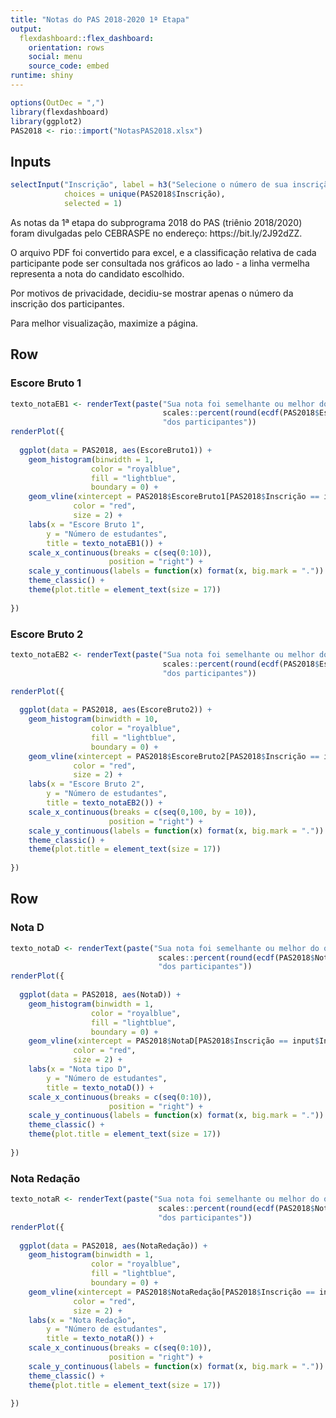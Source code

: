 ```yaml
---
title: "Notas do PAS 2018-2020 1ª Etapa"
output: 
  flexdashboard::flex_dashboard:
    orientation: rows
    social: menu
    source_code: embed
runtime: shiny
---
```


```r
options(OutDec = ",")
library(flexdashboard)
library(ggplot2)
PAS2018 <- rio::import("NotasPAS2018.xlsx")
```

Inputs {.sidebar}
-----------------------------------------------------------------------

```r
selectInput("Inscrição", label = h3("Selecione o número de sua inscrição"), 
            choices = unique(PAS2018$Inscrição), 
            selected = 1)

```

As notas da 1ª etapa do subprograma 2018 do PAS (triênio 2018/2020) foram divulgadas pelo CEBRASPE no endereço: https://bit.ly/2J92dZZ.

\newline

O arquivo PDF foi convertido para excel, e a classificação relativa de cada participante pode ser consultada nos gráficos ao lado - a linha vermelha representa a nota do candidato escolhido. 

\newline

Por motivos de privacidade, decidiu-se mostrar apenas o número da inscrição dos participantes.

\newline

Para melhor visualização, maximize a página.

Row
-----------------------------------------------------------------------

### Escore Bruto 1

```r
texto_notaEB1 <- renderText(paste("Sua nota foi semelhante ou melhor do que a nota de",
                                  scales::percent(round(ecdf(PAS2018$EscoreBruto1)(PAS2018$EscoreBruto1)[PAS2018$Inscrição == input$Inscrição],2)),
                                  "dos participantes"))
renderPlot({
  
  ggplot(data = PAS2018, aes(EscoreBruto1)) +
    geom_histogram(binwidth = 1,
                  color = "royalblue",
                  fill = "lightblue",
                  boundary = 0) +
    geom_vline(xintercept = PAS2018$EscoreBruto1[PAS2018$Inscrição == input$Inscrição],
              color = "red",
              size = 2) +
    labs(x = "Escore Bruto 1",
        y = "Número de estudantes",
        title = texto_notaEB1()) +
    scale_x_continuous(breaks = c(seq(0:10)),
                      position = "right") +
    scale_y_continuous(labels = function(x) format(x, big.mark = ".")) +
    theme_classic() +
    theme(plot.title = element_text(size = 17))
  
})

```

### Escore Bruto 2

```r

texto_notaEB2 <- renderText(paste("Sua nota foi semelhante ou melhor do que a nota de",
                                  scales::percent(round(ecdf(PAS2018$EscoreBruto2)(PAS2018$EscoreBruto2)[PAS2018$Inscrição == input$Inscrição],2)),
                                  "dos participantes"))

renderPlot({
  
  ggplot(data = PAS2018, aes(EscoreBruto2)) +
    geom_histogram(binwidth = 10,
                  color = "royalblue",
                  fill = "lightblue",
                  boundary = 0) +
    geom_vline(xintercept = PAS2018$EscoreBruto2[PAS2018$Inscrição == input$Inscrição],
              color = "red",
              size = 2) +
    labs(x = "Escore Bruto 2",
        y = "Número de estudantes",
        title = texto_notaEB2()) +
    scale_x_continuous(breaks = c(seq(0,100, by = 10)),
                      position = "right") +
    scale_y_continuous(labels = function(x) format(x, big.mark = ".")) +
    theme_classic() +
    theme(plot.title = element_text(size = 17))
  
})

```

Row
-----------------------------------------------------------------------

### Nota D

```r
texto_notaD <- renderText(paste("Sua nota foi semelhante ou melhor do que a nota de",
                                 scales::percent(round(ecdf(PAS2018$NotaD)(PAS2018$NotaD)[PAS2018$Inscrição == input$Inscrição],2)),
                                 "dos participantes"))
renderPlot({
  
  ggplot(data = PAS2018, aes(NotaD)) +
    geom_histogram(binwidth = 1,
                  color = "royalblue",
                  fill = "lightblue",
                  boundary = 0) +
    geom_vline(xintercept = PAS2018$NotaD[PAS2018$Inscrição == input$Inscrição],
              color = "red",
              size = 2) +
    labs(x = "Nota tipo D",
        y = "Número de estudantes",
        title = texto_notaD()) +
    scale_x_continuous(breaks = c(seq(0:10)),
                      position = "right") +
    scale_y_continuous(labels = function(x) format(x, big.mark = ".")) +
    theme_classic() +
    theme(plot.title = element_text(size = 17))
  
})

```

### Nota Redação

```r
texto_notaR <- renderText(paste("Sua nota foi semelhante ou melhor do que a nota de",
                                 scales::percent(round(ecdf(PAS2018$NotaRedação)(PAS2018$NotaRedação)[PAS2018$Inscrição == input$Inscrição],2)),
                                 "dos participantes"))
renderPlot({
  
  ggplot(data = PAS2018, aes(NotaRedação)) +
    geom_histogram(binwidth = 1,
                  color = "royalblue",
                  fill = "lightblue",
                  boundary = 0) +
    geom_vline(xintercept = PAS2018$NotaRedação[PAS2018$Inscrição == input$Inscrição],
              color = "red",
              size = 2) +
    labs(x = "Nota Redação",
        y = "Número de estudantes",
        title = texto_notaR()) +
    scale_x_continuous(breaks = c(seq(0:10)),
                      position = "right") +
    scale_y_continuous(labels = function(x) format(x, big.mark = ".")) +
    theme_classic() +
    theme(plot.title = element_text(size = 17))
  
})

```
